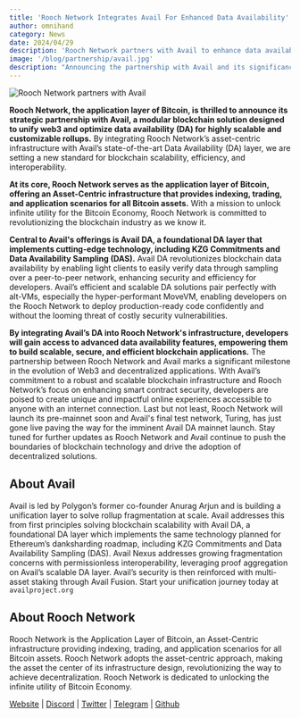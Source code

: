 ```yaml
---
title: 'Rooch Network Integrates Avail For Enhanced Data Availability'
author: omnihand
category: News
date: 2024/04/29
description: 'Rooch Network partners with Avail to enhance data availability, setting a new standard for blockchain scalability, efficiency, and interoperability.'
image: '/blog/partnership/avail.jpg'
description: "Announcing the partnership with Avail and its significance."
---
```



<PostHeader />

![Rooch Network partners with Avail](/blog/partnership/avail.jpg)

**Rooch Network, the application layer of Bitcoin, is thrilled to announce its strategic partnership with Avail, a modular blockchain solution designed to unify web3 and optimize data availability (DA) for highly scalable and customizable rollups.** By integrating Rooch Network’s asset-centric infrastructure with Avail’s state-of-the-art Data Availability (DA) layer, we are setting a new standard for blockchain scalability, efficiency, and interoperability.

**At its core, Rooch Network serves as the application layer of Bitcoin, offering an Asset-Centric infrastructure that provides indexing, trading, and application scenarios for all Bitcoin assets.** With a mission to unlock infinite utility for the Bitcoin Economy, Rooch Network is committed to revolutionizing the blockchain industry as we know it.

**Central to Avail's offerings is Avail DA, a foundational DA layer that implements cutting-edge technology, including KZG Commitments and Data Availability Sampling (DAS).** Avail DA revolutionizes blockchain data availability by enabling light clients to easily verify data through sampling over a peer-to-peer network, enhancing security and efficiency for developers. Avail’s efficient and scalable DA solutions pair perfectly with alt-VMs, especially the hyper-performant MoveVM, enabling developers on the Rooch Network to deploy production-ready code confidently and without the looming threat of costly security vulnerabilities.

**By integrating Avail’s DA into Rooch Network's infrastructure, developers will gain access to advanced data availability features, empowering them to build scalable, secure, and efficient blockchain applications.** The partnership between Rooch Network and Avail marks a significant milestone in the evolution of Web3 and decentralized applications. With Avail’s commitment to a robust and scalable blockchain infrastructure and Rooch Network’s focus on enhancing smart contract security, developers are poised to create unique and impactful online experiences accessible to anyone with an internet connection.
Last but not least, Rooch Network will launch its pre-mainnet soon and Avail's final test network, Turing, has just gone live paving the way for the imminent Avail DA mainnet launch. Stay tuned for further updates as Rooch Network and Avail continue to push the boundaries of blockchain technology and drive the adoption of decentralized solutions.

## About Avail

Avail is led by Polygon’s former co-founder Anurag Arjun and is building a unification layer to solve rollup fragmentation at scale. Avail addresses this from first principles solving blockchain scalability with Avail DA, a foundational DA layer which implements the same technology planned for Ethereum’s danksharding roadmap, including KZG Commitments and Data Availability Sampling (DAS). Avail Nexus addresses growing fragmentation concerns with permissionless interoperability, leveraging proof aggregation on Avail’s scalable DA layer. Avail’s security is then reinforced with multi-asset staking through Avail Fusion. Start your unification journey today at `availproject.org`

## About Rooch Network

Rooch Network is the Application Layer of Bitcoin, an Asset-Centric infrastructure providing indexing, trading, and application scenarios for all Bitcoin assets. Rooch Network adopts the asset-centric approach, making the asset the center of its infrastructure design, revolutionizing the way to achieve decentralization. Rooch Network is dedicated to unlocking the infinite utility of Bitcoin Economy.

[Website](https://rooch.network/) | [Discord](https://discord.com/invite/rooch) | [Twitter](https://x.com/RoochNetwork) | [Telegram](https://t.me/roochnetwork) | [Github](https://github.com/rooch-network/)
